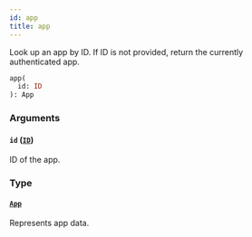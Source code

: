 ```yaml
---
id: app
title: app
---
```



Look up an app by ID. If ID is not provided, return the currently authenticated app.

```graphql
app(
  id: ID
): App
```


### Arguments

#### `id` ([`ID`](../../../developer/api-reference/scalars/id))

ID of the app.


### Type

#### [`App`](../../../developer/api-reference/objects/app) 

Represents app data.





